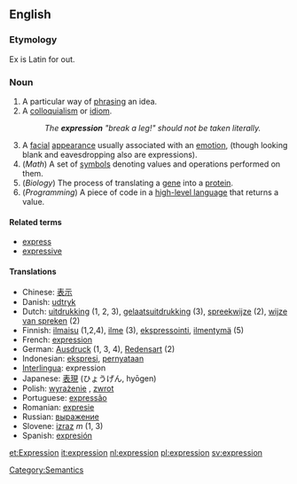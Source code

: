 ==English==

{{rank|bright|scarcely|Paris|733|expression|Duke|battle|bound}}

===Etymology===
Ex is Latin for out. 

===Noun===
{{en-noun-reg}} 
# A particular way of [[phrase|phrasing]] an idea.
# A [[colloquialism]] or [[idiom]].
#: ''The '''expression''' "break a leg!" should not be taken literally.''
# A [[facial]] [[appearance]] usually associated with an [[emotion]], (though looking blank and eavesdropping also are expressions).
# (''Math'') A set of [[symbols]] denoting values and operations performed on them.
# (''Biology'') The process of translating a [[gene]] into a [[protein]].
# (''Programming'') A piece of code in a [[high-level language]] that returns a value.

====Related terms====
*[[express]]
*[[expressive]]

====Translations====
*Chinese: [[表示]]
*Danish: [[udtryk]]
*Dutch: [[uitdrukking]] {{f}} (1, 2, 3), [[gelaatsuitdrukking]] {{f}} (3), [[spreekwijze]] {{f}} (2), [[wijze van spreken]] {{f}} (2)
*Finnish: [[ilmaisu]] (1,2,4), [[ilme]] (3), [[ekspressointi]], [[ilmentymä]] (5)
*French: [[expression]]
*German: [[Ausdruck]] {{m}} (1, 3, 4), [[Redensart]] {{f}} (2)
*Indonesian: [[ekspresi]], [[nyata|pernyataan]]
*[[Interlingua]]: expression
*Japanese: [[表現]] (ひょうげん, hy&#0333;gen)
*Polish: [[wyrażenie]] {{n}}, [[zwrot]] {{m}}
*Portuguese: [[expressão]] {{f}}
*Romanian: [[expresie]] {{f}}
*Russian: [[выражение]]
*Slovene: [[izraz]] ''m''  (1, 3)
*Spanish: [[expresión]] {{f}}

[[Category:Semantics]]

[[et:Expression]]
[[it:expression]]
[[nl:expression]]
[[pl:expression]]
[[sv:expression]]